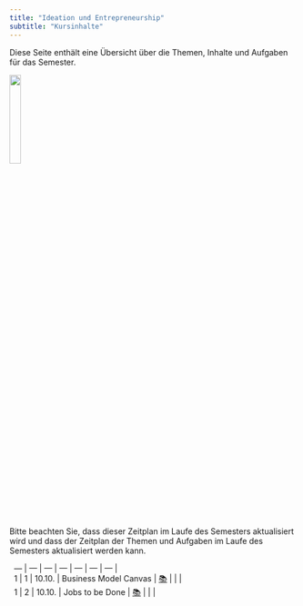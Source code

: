 ```yaml
---
title: "Ideation und Entrepreneurship"
subtitle: "Kursinhalte"
---
```


Diese Seite enthält eine Übersicht über die Themen, Inhalte und Aufgaben für das Semester.

![](/images/logo.png){width="20%"}


:::{.callout-note}
Bitte beachten Sie, dass dieser Zeitplan im Laufe des Semesters aktualisiert wird und dass der Zeitplan der Themen und Aufgaben im Laufe des Semesters aktualisiert werden kann.
:::

|	---	|	---	|	---	|	---	|	---	|		---		|		---		|
|	1	|	1	|	10.10.	|	Business Model Canvas	|	[📚](https://www.strategyzer.com/library/the-business-model-canvas)	|	<!--	[📑](https://docs.google.com/presentation/d/1WgI5GeJUny_RwJX2g6XH1mOIaHpEJl0UpC6wTfaSVK0/export/pdf)	-->	|	<!--	[📝](https://miro.com/app/board/uXjVNdYUiXg=/)	-->	|
|	1	|	2	|	10.10.	|	Jobs to be Done	|	[📚](https://drive.google.com/file/d/1SD4deyMxYj7VRbeEcPmiKZY6oJbzSe0R/view?usp=drive_link)	|	<!--	[📑](https://drive.google.com/file/d/1gs5HuJiTM3-3WXB5l55gvLMVMJMgZrof/view?usp=sharing)	-->	|	<!--	[📝](https://miro.com/app/board/uXjVNbhJoYg=/)	-->	|